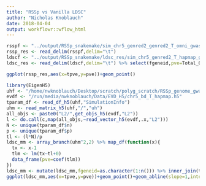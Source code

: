 ```yaml
---
title: "RSSp vs Vanilla LDSC"
author: "Nicholas Knoblauch"
date: 2018-04-04
output: workflowr::wflow_html
---
```







```r
rsspf <- "../output/RSSp_snakemake/sim_chr5_genred2_genred2_T_omni_gwas_RSSp_res_AllPVE_1_F_F.txt.gz"
rssp_res <- read_delim(rsspf,delim="\t")
ldscf <- "../output/RSSp_snakemake/ldsc_res/sim_chr5_genred2_T_hapmap_gwas_ldsc_res_AllPVE.txt.gz"
ldsc_res <- read_delim(ldscf,delim="\t") %>% select(fgeneid,pve=Total_Observed_scale_h2,bias=Intercept) %>% mutate(fgeneid=as.character(fgeneid),bias=bias-1) 
```



```r
ggplot(rssp_res,aes(x=tpve,y=pve))+geom_point()
```



```r
library(EigenH5)
uhf <- "/home/nwknoblauch/Desktop/scratch/polyg_scratch/RSSp_genome_gwas_uh/chr5_bd_AllPVE_sim.h5"
evdf <- "/run/media/nwknoblauch/Data/EVD_H5/chr5_bd_T_hapmap.h5"
tparam_df <- read_df_h5(uhf,"SimulationInfo")
uhm <- read_matrix_h5(uhf,"/","uh")
all_objs <- paste0("L2/",get_objs_h5(evdf,"L2"))
l <- do.call(c,map(all_objs,~read_vector_h5(evdf,.x,"L2")))
N <- unique(tparam_df$n)
p <- unique(tparam_df$p)
tl <- (l*N)/p
ldsc_mm <- array_branch(uhm^2,2) %>% map_df(function(x){
  tx <- x-1
  tlm <- lm(tx~tl+0)
  data_frame(pve=coef(tlm))
})
ldsc_mm <- mutate(ldsc_mm,fgeneid=as.character(1:n())) %>% inner_join(tparam_df)
ggplot(ldsc_mm,aes(x=tpve,y=pve))+geom_point()+geom_abline(slope=1,intercept=0)
```
```r

```



